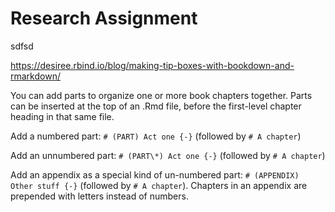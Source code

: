 # Research Assignment

:::lightbulb
sdfsd
:::

<https://desiree.rbind.io/blog/making-tip-boxes-with-bookdown-and-rmarkdown/>

You can add parts to organize one or more book chapters together. Parts can be inserted at the top of an .Rmd file, before the first-level chapter heading in that same file.

Add a numbered part: `# (PART) Act one {-}` (followed by `# A chapter`)

Add an unnumbered part: `# (PART\*) Act one {-}` (followed by `# A chapter`)

Add an appendix as a special kind of un-numbered part: `# (APPENDIX) Other stuff {-}` (followed by `# A chapter`). Chapters in an appendix are prepended with letters instead of numbers.
